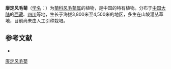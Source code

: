 {{Speciesbox
| name = 康定风毛菊
| status = 
| status_system = 
| image =
| genus = Saussurea
| species = ceterach
| authority = Hand.-Mazz.
}}

'''康定风毛菊'''（[[学名|学名]]：{{lang|la|''Saussurea ceterach''}}）为[[菊科|菊科]][[风毛菊属|风毛菊属]]的植物，是中国的特有植物。分布于[[中国大陆|中国大陆]]的[[西藏|西藏]]、[[四川|四川]]等地，生长于海拔3,800米至4,500米的地区，多生在山坡灌丛草地，目前尚未由人工引种栽培。

== 参考文献 ==
<div class="references-small">
* {{cite web| url =http://www.bioinfo.cn/db05/KmzwSpecies.php?action=view&id=4362| title =康定风毛菊| work =《中国高等植物数据库全库》| publisher =中国科学院微生物研究所| author =昆明植物研究所| accessdate =2009-02-24| deadurl =yes| archiveurl =https://web.archive.org/web/20160305045142/http://www.bioinfo.cn/db05/KmzwSpecies.php?action=view&id=4362| archivedate =2016-03-05}}
</div>
{{Taxonbar|from=Q11063746}}

[[Category:风毛菊属|康定风毛菊]]


{{植物小作品}}